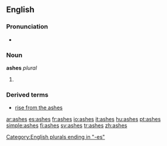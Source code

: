 {{also|Ashes}}
==English==

===Pronunciation===
* {{audio|en-us-ashes.ogg|Audio (US)}}

===Noun===
'''ashes'''  ''plural''

# {{plural of|[[ash]]}}

===Derived terms===
* [[rise from the ashes]]

[[Category:English plurals ending in "-es"]]

[[ar:ashes]]
[[es:ashes]]
[[fr:ashes]]
[[io:ashes]]
[[it:ashes]]
[[hu:ashes]]
[[pt:ashes]]
[[simple:ashes]]
[[fi:ashes]]
[[sv:ashes]]
[[tr:ashes]]
[[zh:ashes]]